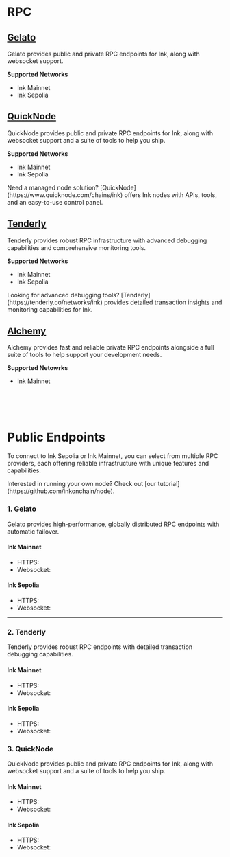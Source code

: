 
# RPC

## [Gelato](https://gelato.network)

Gelato provides public and private RPC endpoints for Ink, along with websocket support.

**Supported Networks**

- Ink Mainnet
- Ink Sepolia

## [QuickNode](https://www.quicknode.com)

QuickNode provides public and private RPC endpoints for Ink, along with websocket support and a suite of tools to help you ship.

**Supported Networks**

- Ink Mainnet
- Ink Sepolia 

<Callout type="info">
  Need a managed node solution?
  [QuickNode](https://www.quicknode.com/chains/ink) offers Ink nodes with APIs,
  tools, and an easy-to-use control panel.
</Callout>

## [Tenderly](https://tenderly.co)

Tenderly provides robust RPC infrastructure with advanced debugging capabilities and comprehensive monitoring tools.

**Supported Networks**

- Ink Mainnet
- Ink Sepolia

<Callout type="info">
  Looking for advanced debugging tools?
  [Tenderly](https://tenderly.co/networks/ink) provides detailed transaction
  insights and monitoring capabilities for Ink.
</Callout>



## [Alchemy](https://www.alchemy.com/)

Alchemy provides fast and reliable private RPC endpoints alongside a full suite of tools to help support your development needs.

**Supported Netowrks**
- Ink Mainnet


<br />
<br />
<br />

# Public Endpoints

To connect to Ink Sepolia or Ink Mainnet, you can select from multiple RPC providers, each offering reliable infrastructure with unique features and capabilities.

<Callout type="info" emoji="ℹ️">
  Interested in running your own node? Check out [our
  tutorial](https://github.com/inkonchain/node).
</Callout>

### 1. Gelato

Gelato provides high-performance, globally distributed RPC endpoints with automatic failover.

#### Ink Mainnet

- HTTPS: <CopyableCode code="https://rpc-gel.inkonchain.com" />
- Websocket: <CopyableCode code="wss://ws-gel.inkonchain.com" />

#### Ink Sepolia

- HTTPS: <CopyableCode code="https://rpc-gel-sepolia.inkonchain.com" />
- Websocket: <CopyableCode code="wss://ws-gel-sepolia.inkonchain.com" />

---

### 2. Tenderly

Tenderly provides robust RPC endpoints with detailed transaction debugging capabilities.

#### Ink Mainnet

- HTTPS: <CopyableCode code="https://rpc-ten.inkonchain.com" />
- Websocket: <CopyableCode code="wss://rpc-ten.inkonchain.com" />

#### Ink Sepolia

- HTTPS: <CopyableCode code="https://rpc-ten-sepolia.inkonchain.com" />
- Websocket: <CopyableCode code="wss://rpc-ten-sepolia.inkonchain.com" />

### 3. QuickNode

QuickNode provides public and private RPC endpoints for Ink, along with websocket support and a suite of tools to help you ship.

#### Ink Mainnet

- HTTPS: <CopyableCode code="https://rpc-qnd.inkonchain.com" />
- Websocket: <CopyableCode code="wss://rpc-qnd.inkonchain.com" />

#### Ink Sepolia

- HTTPS: <CopyableCode code="https://rpc-qnd-sepolia.inkonchain.com" />
- Websocket: <CopyableCode code="wss://rpc-qnd-sepolia.inkonchain.com" />

